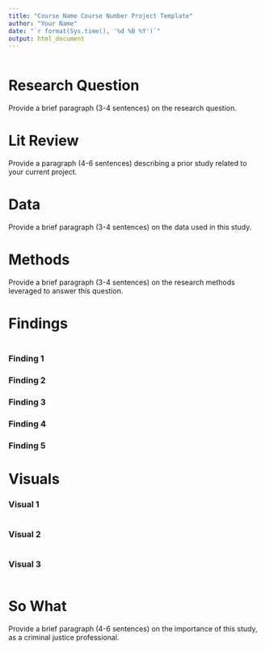 ```yaml
---
title: "Course Name Course Number Project Template"
author: "Your Name"
date: "`r format(Sys.time(), '%d %B %Y')`"
output: html_document
---
```


```r

```

# Research Question

Provide a brief paragraph (3-4 sentences) on the research question.

# Lit Review

Provide a paragraph (4-6 sentences) describing a prior study related to your current project.

# Data

Provide a brief paragraph (3-4 sentences) on the data used in this study. 

# Methods

Provide a brief paragraph (3-4 sentences) on the research methods leveraged to answer this question. 

# Findings
```r

```

### Finding 1

### Finding 2

### Finding 3

### Finding 4

### Finding 5

# Visuals

### Visual 1
```r

```

### Visual 2
```r

```

### Visual 3
```r

```

# So What

Provide a brief paragraph (4-6 sentences) on the importance of this study, as a criminal justice professional. 
